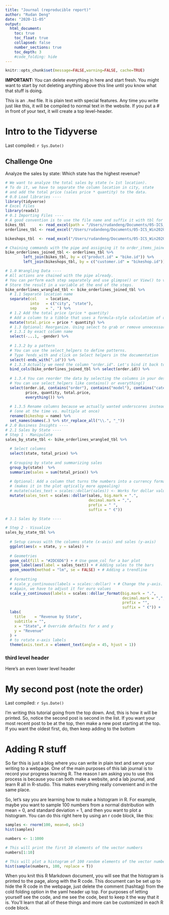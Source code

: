 ```yaml
---
title: "Journal (reproducible report)"
author: "Rudan Deng"
date: "2020-11-05"
output:
  html_document:
    toc: true
    toc_float: true
    collapsed: false
    number_sections: true
    toc_depth: 3
    #code_folding: hide
---
```


```r
knitr::opts_chunk$set(message=FALSE,warning=FALSE, cache=TRUE)
```

**IMPORTANT:** You can delete everything in here and start fresh. You might want to start by not deleting anything above this line until you know what that stuff is doing.

This is an `.Rmd` file. It is plain text with special features. Any time you write just like this, it will be compiled to normal text in the website. If you put a \# in front of your text, it will create a top level-header.

# Intro to the Tidyverse

Last compiled: `r Sys.Date()`

## Challenge One

Analyze the sales by state:
Which state has the highest revenue?
```r
# We want to analyze the total sales by state (= 1st location). 
# To do it, we have to separate the column location in city, state
# and add the total price (sales price * quantity) to the data.
# 0.0 Load libraries ----
library(tidyverse)
# Excel Files
library(readxl)
# 0.1 Importing Files ----
# A good convention is to use the file name and suffix it with tbl for the data structure tibble
bikes_tbl      <- read_excel(path = "/Users/rudandeng/Documents/05-ICS_Win2020/fund_DS_ws20/DS_101/00_data/01_bike_sales/01_raw_data/bikes.xlsx")
orderlines_tbl <- read_excel("/Users/rudandeng/Documents/05-ICS_Win2020/fund_DS_ws20/DS_101/00_data/01_bike_sales/01_raw_data/orderlines.xlsx")

bikeshops_tbl  <- read_excel("/Users/rudandeng/Documents/05-ICS_Win2020/fund_DS_ws20/DS_101/00_data/01_bike_sales/01_raw_data/bikeshops.xlsx")

# Chaining commands with the pipe and assigning it to order_items_joined_tbl
bike_orderlines_joined_tbl <- orderlines_tbl %>%
        left_join(bikes_tbl, by = c("product.id" = "bike.id")) %>%
        left_join(bikeshops_tbl, by = c("customer.id" = "bikeshop.id"))

# 1.0 Wrangling Data ----
# All actions are chained with the pipe already. 
# You can perform each step separately and use glimpse() or View() to validate your code. 
# Store the result in a variable at the end of the steps.
bike_orderlines_wrangled_tbl <- bike_orderlines_joined_tbl %>%
  # 1.1 Separate location name
  separate(col    = location,
           into   = c("city", "state"),
           sep    = ", ") %>%
  # 1.2 Add the total price (price * quantity) 
  # Add a column to a tibble that uses a formula-style calculation of other columns
  mutate(total.price = price * quantity) %>%
  # 1.3 Optional: Reorganize. Using select to grab or remove unnecessary columns
  # 1.3.1 by exact column name
  select(-...1, -gender) %>%
  
  # 1.3.2 by a pattern
  # You can use the select_helpers to define patterns. 
  # Type ?ends_with and click on Select helpers in the documentation
  select(-ends_with(".id")) %>%
  # 1.3.3 Actually we need the column "order.id". Let's bind it back to the data
  bind_cols(bike_orderlines_joined_tbl %>% select(order.id)) %>%
  
  # 1.3.4 You can reorder the data by selecting the columns in your desired order.
  # You can use select_helpers like contains() or everything()
  select(order.id, contains("order"), contains("model"), contains("category"),
         price, quantity, total.price,
         everything()) %>%
  
  # 1.3.5 Rename columns because we actually wanted underscores instead of the dots
  # (one at the time vs. multiple at once)
  rename(bikeshop = name) %>%
  set_names(names(.) %>% str_replace_all("\\.", "_"))
# 2.0 Business Insights ----
# 2.1 Sales by State ----
# Step 1 - Manipulate
sales_by_state_tbl <- bike_orderlines_wrangled_tbl %>%
  
  # Select columns
  select(state, total_price) %>%
  
  # Grouping by state and summarizing sales
  group_by(state)  %>%
  summarize(sales = sum(total_price)) %>%
  
  # Optional: Add a column that turns the numbers into a currency format 
  # (makes it in the plot optically more appealing)
  # mutate(sales_text = scales::dollar(sales)) <- Works for dollar values
  mutate(sales_text = scales::dollar(sales, big.mark = ".", 
                                     decimal.mark = ",",
                                     prefix = " ", 
                                     suffix = " €"))

# 3.1 Sales by State ----

# Step 2 - Visualize
sales_by_state_tbl %>%
  
  # Setup canvas with the columns state (x-axis) and sales (y-axis)
  ggplot(aes(x = state, y = sales)) +
  
  # Geometries
  geom_col(fill = "#2DC6D6") + # Use geom_col for a bar plot
  geom_label(aes(label = sales_text)) + # Adding sales to the bars
  geom_smooth(method = "lm", se = FALSE) + # Adding a trendline
  
  # Formatting
  # scale_y_continuous(labels = scales::dollar) + # Change the y-axis. 
  # Again, we have to adjust it for euro values
  scale_y_continuous(labels = scales::dollar_format(big.mark = ".", 
                                                    decimal.mark = ",", 
                                                    prefix = "", 
                                                    suffix = " €")) +
  labs(
    title    = "Revenue by State",
    subtitle = "",
    x = "State", # Override defaults for x and y
    y = "Revenue"
  ) +
  # to rotate x-axis labels
  theme(axis.text.x = element_text(angle = 45, hjust = 1))
```

### third level header

Here's an even lower level header

# My second post (note the order)

Last compiled: `r Sys.Date()`

I'm writing this tutorial going from the top down. And, this is how it will be printed. So, notice the second post is second in the list. If you want your most recent post to be at the top, then make a new post starting at the top. If you want the oldest first, do, then keep adding to the bottom

# Adding R stuff

So far this is just a blog where you can write in plain text and serve your writing to a webpage. One of the main purposes of this lab journal is to record your progress learning R. The reason I am asking you to use this process is because you can both make a website, and a lab journal, and learn R all in R-studio. This makes everything really convenient and in the same place. 

So, let's say you are learning how to make a histogram in R. For example, maybe you want to sample 100 numbers from a normal distribution with mean = 0, and standard deviation = 1, and then you want to plot a histogram. You can do this right here by using an r code block, like this:

```r
samples <- rnorm(100, mean=0, sd=1)
hist(samples)
```

```r
numbers <- 1:1000

# This will print the first 10 elements of the vector numbers
numbers[1:10]

# This will plot a histogram of 100 random elements of the vector numbers
hist(sample(numbers, 100, replace = T))
```


When you knit this R Markdown document, you will see that the histogram is printed to the page, along with the R code. This document can be set up to hide the R code in the webpage, just delete the comment (hashtag) from the cold folding option in the yaml header up top. For purposes of letting yourself see the code, and me see the code, best to keep it the way that it is. You'll learn that all of these things and more can be customized in each R code block.